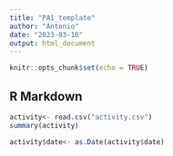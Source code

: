 ```yaml
---
title: "PA1_template"
author: "Antonio"
date: "2023-03-10"
output: html_document
---
```


```r
knitr::opts_chunk$set(echo = TRUE)
```

## R Markdown



```r

activity<- read.csv("activity.csv")
summary(activity)

```

```r
activity$date<- as.Date(activity$date)
```

